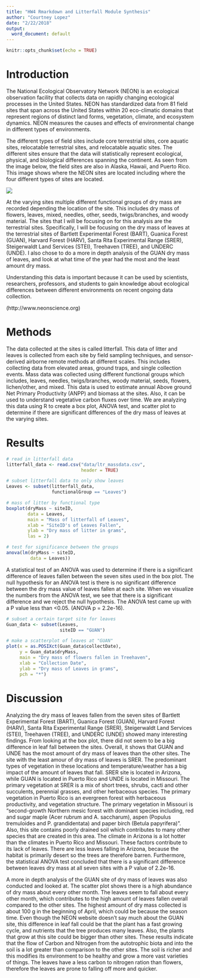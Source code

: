 ```yaml
---
title: "HW4 Rmarkdown and Litterfall Module Synthesis"
author: "Courtney Lopez"
date: "2/22/2018"
output:
  word_document: default
---
```


```r
knitr::opts_chunk$set(echo = TRUE)
```

# Introduction

The National Ecological Observatory Network (NEON) is an ecological observation facility that collects data on rapidly changing ecological processes in the United States. NEON has standardized data from 81 field sites that span across the United States within 20 eco-climatic domains that represent regions of distinct land forms, vegetation, climate, and ecosystem dynamics. NEON measures the causes and effects of environmental change in different types of environments. 

The different types of field sites include core terrestrial sites, core aquatic sites, relocatable terrestrial sites, and relocatable aquatic sites. The different sites ensure that the data will statistically represent ecological, physical, and biological differences spanning the continent. As seen from the image below, the field sites are also in Alaska, Hawaii, and Puerto Rico. This image shows where the NEON sites are located including where the four different types of sites are located.

![](data/2017_NEONDomainOverview.jpg)

At the varying sites multiple different functional groups of dry mass are recorded depending the location of the site. This includes dry mass of flowers, leaves, mixed, needles, other, seeds, twigs/branches, and woody material. The sites that I will be focusing on for this analysis are the terrestrial sites. Specifically, I will be focusing on the dry mass of leaves at the terrestrial sites of Bartlett Experimental Forest (BART), Guanica Forest (GUAN), Harvard Forest (HARV), Santa Rita Experimental Range (SRER), Steigerwaldt Land Services (STEI), Treehaven (TREE), and UNDERC (UNDE). I also chose to do a more in depth analysis of the GUAN dry mass of leaves, and look at what time of the year had the most and the least amount dry mass.  

Understanding this data is important because it can be used by scientists, researchers, professors, and students to gain knowledge about ecological differences between different environments on recent ongoing data collection.

(http://www.neonscience.org)

# Methods

The data collected at the sites is called litterfall. This data of litter and leaves is collected from each site by field sampling techniques, and sensor-derived airborne remote methods at different scales. This includes collecting data from elevated areas, ground traps, and single collection events. Mass data was collected using different functional groups which includes, leaves, needles, twigs/branches, woody material, seeds, flowers, lichen/other, and mixed. This data is used to estimate annual Above ground Net Primary Productivity (ANPP) and biomass at the sites. Also, it can be used to understand vegetative carbon fluxes over time. We are analyzing this data using R to create a box plot, ANOVA test, and scatter plot to determine if there are significant differences of the dry mass of leaves at the varying sites.

# Results

```r
# read in litterfall data
litterfall_data <- read.csv("data/ltr_massdata.csv",
                            header = TRUE)
```

```r
# subset litterfall data to only show leaves
Leaves <- subset(litterfall_data,
                 functionalGroup == "Leaves")
```

```r
# mass of litter by functional type
boxplot(dryMass ~ siteID,
        data = Leaves,
        main = "Mass of litterfall of Leaves",
        xlab = "SiteID's of Leaves Fallen",
        ylab = "Dry mass of litter in grams",
        las = 2)
```

```r
# test for significance between the groups
anova(lm(dryMass ~ siteID,
         data = Leaves))
```

A statistical test of an ANOVA was used to determine if there is a significant difference of leaves fallen between the seven sites used in the box plot. The null hypothesis for an ANOVA test is there is no significant difference between the dry mass value of leaves fallen at each site. When we visualize the numbers from the ANOVA test, we see that there is a significant difference and we reject the null hypothesis. The ANOVA test came up with a P value less than <0.05. (ANOVA p = 2.2e-16).

```r
# subset a certain target site for leaves
Guan_data <- subset(Leaves,
                    siteID == "GUAN")
```

```r
# make a scatterplot of leaves at "GUAN"
plot(x = as.POSIXct(Guan_data$collectDate),
     y = Guan_data$dryMass,
     main = "Dry mass of flowers fallen in Treehaven",
     xlab = "Collection Date",
     ylab = "Dry mass of Leaves in grams",
     pch = "*")
```


# Discussion

Analyzing the dry mass of leaves fallen from the seven sites of Bartlett Experimental Forest (BART), Guanica Forest (GUAN), Harvard Forest (HARV), Santa Rita Experimental Range (SRER), Steigerwaldt Land Services (STEI), Treehaven (TREE), and UNDERC (UNDE) showed many interesting findings. From looking at the box plot, there did not seem to be a big difference in leaf fall between the sites. Overall, it shows that GUAN and UNDE has the most amount of dry mass of leaves than the other sites. The site with the least amour of dry mass of leaves is SRER. The predominant types of vegetation in these locations and temperature/weather has a big impact of the amount of leaves that fall. SRER site is located in Arizona, while GUAN is located in Puerto Rico and UNDE is located in Missouri. The primary vegetation at SRER is a mix of short trees, shrubs, cacti and other succulents, perennial grasses, and other herbaceous species. The primary vegetation in Puerto Rico is an evergreen forest with herbaceous productivity, and vegetation structure. The primary vegetation in Missouri is "second-growth Northern mesic forest with dominant species including, red and sugar maple (Acer rubrum and A. saccharum), aspen (Populus tremuloides and P. grandidentata) and paper birch (Betula papyrifera)". Also, this site contains poorly drained soil which contributes to many other species that are created in this area. The climate in Arizona is a lot hotter than the climates in Puerto Rico and Missouri. These factors contribute to its lack of leaves. There are less leaves falling in Arizona, because the habitat is primarily desert so the trees are therefore barren. Furthermore, the statistical ANOVA test concluded that there is a significant difference between leaves dry mass at all seven sites with a P value of 2.2e-16. 

A more in depth analysis of the GUAN site of dry mass of leaves was also conducted and looked at. The scatter plot shows there is a high abundance of dry mass about every other month. The leaves seem to fall about every other month, which contributes to the high amount of leaves fallen overall compared to the other sites. The highest amount of dry mass collected is about 100 g in the beginning of April, which could be because the season time. Even though the NEON website doesn't say much about the GUAN site, this difference in leaf fall could be that the plant has a fast growing cycle, and nutrients that the tree produces many leaves. Also, the plants that grow at this site could be bigger than other sites. These results indicate that the flow of Carbon and Nitrogen from the autotrophic biota and into the soil is a lot greater than comparison to the other sites. The soil is richer and this modifies its environment to be healthy and grow a more vast varieties of things. The leaves have a less carbon to nitrogen ration than flowers, therefore the leaves are prone to falling off more and quicker. 
